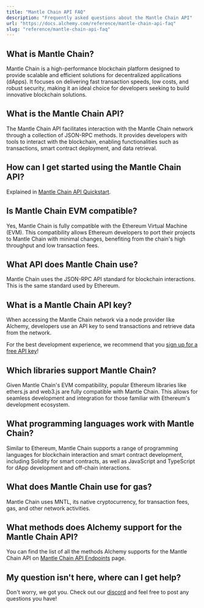 ```yaml
---
title: "Mantle Chain API FAQ"
description: "Frequently asked questions about the Mantle Chain API"
url: "https://docs.alchemy.com/reference/mantle-chain-api-faq"
slug: "reference/mantle-chain-api-faq"
---
```



## What is Mantle Chain?

Mantle Chain is a high-performance blockchain platform designed to provide scalable and efficient solutions for decentralized applications (dApps). It focuses on delivering fast transaction speeds, low costs, and robust security, making it an ideal choice for developers seeking to build innovative blockchain solutions.

## What is the Mantle Chain API?

The Mantle Chain API facilitates interaction with the Mantle Chain network through a collection of JSON-RPC methods. It provides developers with tools to interact with the blockchain, enabling functionalities such as transactions, smart contract deployment, and data retrieval.

## How can I get started using the Mantle Chain API?

Explained in [Mantle Chain API Quickstart](/reference/mantle-chain-api-quickstart).

## Is Mantle Chain EVM compatible?

Yes, Mantle Chain is fully compatible with the Ethereum Virtual Machine (EVM). This compatibility allows Ethereum developers to port their projects to Mantle Chain with minimal changes, benefiting from the chain's high throughput and low transaction fees.

## What API does Mantle Chain use?

Mantle Chain uses the JSON-RPC API standard for blockchain interactions. This is the same standard used by Ethereum.

## What is a Mantle Chain API key?

When accessing the Mantle Chain network via a node provider like Alchemy, developers use an API key to send transactions and retrieve data from the network.

For the best development experience, we recommend that you [sign up for a free API key](https://dashboard.alchemy.com/signup/)!

## Which libraries support Mantle Chain?

Given Mantle Chain's EVM compatibility, popular Ethereum libraries like ethers.js and web3.js are fully compatible with Mantle Chain. This allows for seamless development and integration for those familiar with Ethereum's development ecosystem.

## What programming languages work with Mantle Chain?

Similar to Ethereum, Mantle Chain supports a range of programming languages for blockchain interaction and smart contract development, including Solidity for smart contracts, as well as JavaScript and TypeScript for dApp development and off-chain interactions.

## What does Mantle Chain use for gas?

Mantle Chain uses MNTL, its native cryptocurrency, for transaction fees, gas, and other network activities.

## What methods does Alchemy support for the Mantle Chain API?

You can find the list of all the methods Alchemy supports for the Mantle Chain API on [Mantle Chain API Endpoints](/reference/mantle-chain-api-endpoints) page.

## My question isn't here, where can I get help?

Don't worry, we got you. Check out our [discord](https://alchemy.com/discord) and feel free to post any questions you have!
